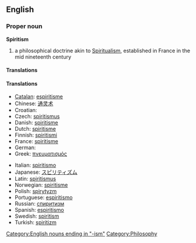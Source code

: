 {{wikipedia}}
==English==

===Proper noun===
'''Spiritism'''

# a philosophical doctrine akin to [[Spiritualism]], established in France in the mid nineteenth century

====Translations====

====Translations====
{{trans-top|a philosophical doctrine}}
* [[Catalan]]: [[espiritisme]]
* Chinese: [[通灵术]]
* Croatian: {{t-|hr|spiritizam|m}}
* Czech: [[spiritismus]]
* Danish: [[spiritisme]]
* Dutch: [[spiritisme]]
* Finnish: [[spiritismi]]
* France: [[spiritisme]]
* German: {{t-|de|Spiritismus|m}}
* Greek: [[πνευματισμός]]
{{trans-mid}}
* Italian: [[spiritismo]]
* Japanese: [[スピリティズム]]
* Latin: [[spiritismus]]
* Norwegian: [[spiritisme]]
* Polish: [[spirytyzm]]
* Portuguese: [[espiritismo]]
* Russian: [[спиритизм]]
* Spanish: [[espiritismo]]
* Swedish: [[spiritism]]
* Turkish: [[spiritizm]]
{{trans-bottom}}

[[Category:English nouns ending in "-ism"]]
[[Category:Philosophy]]